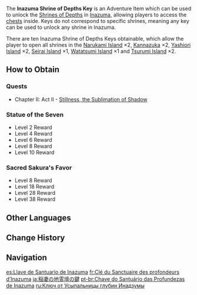 {{Item Infobox
|id           = 107008
|image        = Item Inazuma Shrine of Depths Key.png
|type         = Adventure Items
|group        = Shrine of Depths Keys
|invCategory  = Precious Items
|description  = A key that can break the seal on the ancient [[Shrines of Depths]] scattered around [[Inazuma]]. These Shrines of Depths sealed themselves off when the civilization that built them was lost. Keys lost deep within domains are able to break the seals. Or perhaps that, for a moment, these keys help the seals to forget all that they have lost.
|source1      = [[Inazuma]] [[Statue of The Seven]]
|source2      = [[Sacred Sakura's Favor]]
|source3      = Complete [[Chapter II]]: Act II - [[Stillness, the Sublimation of Shadow]]
}}
The '''Inazuma Shrine of Depths Key''' is an Adventure Item which can be used to unlock the [[Shrines of Depths]] in [[Inazuma]], allowing players to access the [[chests]] inside. Keys do not correspond to specific shrines, meaning any key can be used to unlock any shrine in Inazuma.

There are ten Inazuma Shrine of Depths Keys obtainable, which allow the player to open all shrines in the [[Narukami Island]] ×2, [[Kannazuka]] ×2, [[Yashiori Island]] ×2, [[Seirai Island]] ×1, [[Watatsumi Island]] ×1 and [[Tsurumi Island]] ×2.

==How to Obtain==
===Quests===
*Chapter II: Act II - [[Stillness, the Sublimation of Shadow]]

===Statue of the Seven===
{{Main|Statue of The Seven#Statue Levels}}
*Level 2 Reward
*Level 4 Reward
*Level 6 Reward
*Level 8 Reward
*Level 10 Reward

===Sacred Sakura's Favor===
{{Main|Sacred Sakura's Favor#Rewards}}
*Level 8 Reward
*Level 18 Reward
*Level 28 Reward
*Level 38 Reward

==Other Languages==
{{Other Languages
|en      = Inazuma Shrine of Depths Key
|zhs     = 稻妻地灵龛之钥
|zhs_rm  = Dàoqī Dìlíngkān zhī Yào
|zht     = 稻妻地靈龕之鑰
|zht_rm  = Dàoqī Dìlíngkān zhī Yào
|zh_tl   = 
|ja      = 稲妻の地霊壇の鍵
|ja_rm   = Inazuma no Chireidan no Kagi
|ja_tl   = Inazuma Spirit Podium Key
|ko      = 이나즈마의 지령 감실 열쇠
|ko_rm   = Inajeuma Jiryeongui Gamsil Yeolsoe
|ko_tl   = Inazum Earth Spirit's Tabernacle Key
|es      = Llave de Santuario de Inazuma
|es_tl   = Inazuma Shrine Key
|fr      = Clé du Sanctuaire des profondeurs d'Inazuma
|fr_tl   = Inazuma Shrine of Depths Key
|ru      = Ключ от Усыпальницы глубин Инадзумы
|ru_tl   = Key for Inazuma Shrine of Depths
|th      = Inazuma Shrine of Depths Key
|vi      = Chìa Khóa Đền Địa Linh Inazuma
|vi_tl   = Inazuma {{Lexicon|Shrine of Depths|vi}} Key
|de      = Schlüssel zu den Schreinen der Tiefe in Inazuma
|de_tl   = Key to the Shrines of Depths in Inazuma
|id      = Inazuma Shrine of Depths Key
|pt      = Chave do Santuário das Profundezas
|pt_tl   = Shrine of Depths Key
|tr      = Inazuma Derinlikler Tapınağı Anahtarı
|tr_tl   = 
|it      = Chiave del Santuario delle Profondità d'Inazuma
|it_tl   = Key of the Sanctuary of Depths of Inazuma
}}

==Change History==
{{Change History|2.0}}

==Navigation==
{{Precious Navbox|Item}}
[[es:Llave de Santuario de Inazuma]]
[[fr:Clé du Sanctuaire des profondeurs d’Inazuma]]
[[ja:稲妻の地霊壇の鍵]]
[[pt-br:Chave do Santuário das Profundezas de Inazuma]]
[[ru:Ключ от Усыпальницы глубин Инадзумы]]